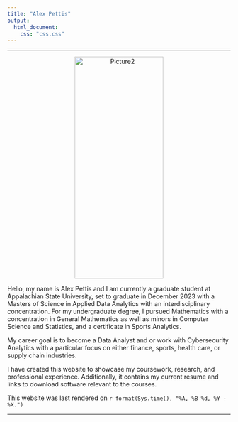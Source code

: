 ```yaml
---
title: "Alex Pettis"
output:
  html_document:
    css: "css.css"
---
```


<hr>

<center>
<p><img src="./Picture2.jpg" alt="Picture2" align="center" hspace="20" style="width:200px;height:500px;"></p>
</center>

Hello, my name is Alex Pettis and I am currently a graduate student at Appalachian State University, set to graduate in December 2023 with a Masters of Science in Applied Data Analytics with an interdisciplinary concentration. For my undergraduate degree, I pursued Mathematics with a concentration in General Mathematics as well as minors in Computer Science and Statistics, and a certificate in Sports Analytics. 

My career goal is to become a Data Analyst and or work with Cybersecurity Analytics with a particular focus on either finance, sports, health care, or supply chain industries.

I have created this website to showcase my coursework, research, and professional experience. Additionally, it contains my current resume and links to download software relevant to the courses.

This website was last rendered on `r format(Sys.time(), "%A, %B %d, %Y - %X.")`

<hr>